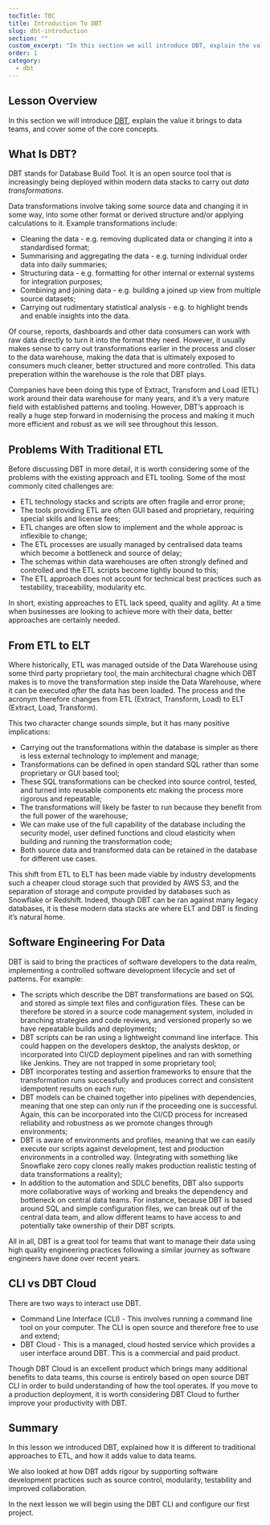 ```yaml
---
tocTitle: TBC
title: Introduction To DBT
slug: dbt-introduction
section: ""
custom_excerpt: "In this section we will introduce DBT, explain the value it brings and explain some of the core concepts."
order: 1
category:
  - dbt
---
```


## Lesson Overview

In this section we will introduce [DBT](https://www.getdbt.com/), explain the value it brings to data teams, and cover some of the core concepts.  

## What Is DBT?

DBT stands for Database Build Tool.  It is an open source tool that is increasingly being deployed within modern data stacks to carry out _data transformations_.

Data transformations involve taking some source data and changing it in some way, into some other format or derived structure and/or applying calculations to it.  Example transformations include:

- Cleaning the data - e.g. removing duplicated data or changing it into a standardised format;
- Summarising and aggregating the data - e.g. turning individual order data into daily summaries;
- Structuring data - e.g. formatting for other internal or external systems for integration purposes;
- Combining and joining data - e.g. building a joined up view from multiple source datasets;
- Carrying out rudimentary statistical analysis - e.g. to highlight trends and enable insights into the data.  

Of course, reports, dashboards and other data consumers can work with raw data directly to turn it into the format they need.  However, it usually makes sense to carry out transformations earlier in the process and closer to the data warehouse, making the data that is ultimately exposed to consumers much cleaner, better structured and more controlled.  This data preperation within the warehouse is the role that DBT plays.  

Companies have been doing this type of Extract, Transform and Load (ETL) work around their data warehouse for many years, and it’s a very mature field with established patterns and tooling.  However, DBT’s approach is really a huge step forward in modernising the process and making it much more efficient and robust as we will see throughout this lesson.  

## Problems With Traditional ETL

Before discussing DBT in more detail, it is worth considering some of the problems with the existing approach and ETL tooling.  Some of the most commonly cited challenges are:

- ETL technology stacks and scripts are often fragile and error prone;
- The tools providing ETL are often GUI based and proprietary, requiring special skills and license fees;
- ETL changes are often slow to implement and the whole approac is inflexible to change;
- The ETL processes are usually managed by centralised data teams which become a bottleneck and source of delay;
- The schemas within data warehouses are often strongly defined and controlled and the ETL scripts become tightly bound to this;
- The ETL approach does not account for technical best practices such as testability, traceability, modularity etc.

In short, existing approaches to ETL lack speed, quality and agility. At a time when businesses are looking to achieve more with their data, better approaches are certainly needed.  

## From ETL to ELT

Where historically, ETL was managed outside of the Data Warehouse using some third party proprietary tool, the main architectural chagne which DBT makes is to move the transformation step inside the Data Warehouse, where it can be executed _after_ the data has been loaded.  The process and the acronym therefore changes from ETL (Extract, Transform, Load) to ELT (Extract, Load, Transform).  

This two character change sounds simple, but it has many positive implications:

- Carrying out the transformations within the database is simpler as there is less external technology to implement and manage;
- Transformations can be defined in open standard SQL rather than some proprietary or GUI based tool; 
- These SQL transformations can be checked into source control, tested, and turned into reusable components etc making the process more rigorous and repeatable;
- The transformations will likely be faster to run because they benefit from the full power of the warehouse;
- We can make use of the full capability of the database including the security model, user defined functions and cloud elasticity when building and running the transformation code;
- Both source data and transformed data can be retained in the database for different use cases.

This shift from ETL to ELT has been made viable by industry developments such a cheaper cloud storage such that provided by AWS S3, and the separation of storage and compute provided by databases such as Snowflake or Redshift.   Indeed, though DBT can be ran against many legacy databases, it is these modern data stacks are where ELT and DBT is finding it’s natural home.

## Software Engineering For Data

DBT is said to bring the practices of software developers to the data realm, implementing a controlled software development lifecycle and set of patterns.  For example:

- The scripts which describe the DBT transformations are based on SQL and stored as simple text files and configuration files.  These can be therefore be stored in a source code management system, included in branching strategies and code reviews, and versioned properly so we have repeatable builds and deployments;
- DBT scripts can be ran using a lightweight command line interface.  This could happen on the developers desktop, the analysts desktop, or incorporated into CI/CD deployment pipelines and ran with something like Jenkins.  They are not trapped in some proprietary tool;
- DBT incorporates testing and assertion frameworks to ensure that the transformation runs successfully and produces correct and consistent idempotent results on each run;
- DBT models can be chained together into pipelines with dependencies, meaning that one step can only run if the proceeding one is successful. Again, this can be incorporated into the CI/CD process for increased reliability and robustness as we promote changes through environments;
- DBT is aware of environments and profiles, meaning that we can easily execute our scripts against development, test and production environments in a controlled way. (Integrating with something like Snowflake zero copy clones really makes production realistic testing of data transformations a reality);
- In addition to the automation and SDLC benefits, DBT also supports more collaborative ways of working and breaks the dependency and bottleneck on central data teams. For instance, because DBT is based around SQL and simple configuration files, we can break out of the central data team, and allow different teams to have access to and potentially take ownership of their DBT scripts.

All in all, DBT is a great tool for teams that want to manage their data using high quality engineering practices following a similar journey as software engineers have done over recent years.  

## CLI vs DBT Cloud 

There are two ways to interact use DBT.

- Command Line Interface (CLI) - This involves running a command line tool on your computer.  The CLI is open source and therefore free to use and extend;
- DBT Cloud - This is a managed, cloud hosted service which provides a user interface around DBT.  This is a commercial and paid product.  

Though DBT Cloud is an excellent product which brings many additional benefits to data teams, this course is entirely based on open source DBT CLI in order to build understanding of how the tool operates.  If you move to a production deployment, it is worth considering DBT Cloud to further improve your productivity with DBT.  

## Summary

In this lesson we introduced DBT, explained how it is different to traditional approaches to ETL, and how it adds value to data teams.

We also looked at how DBT adds rigour by supporting software development practices such as source control, modularity, testability and improved collaboration.  

In the next lesson we will begin using the DBT CLI and configure our first project.